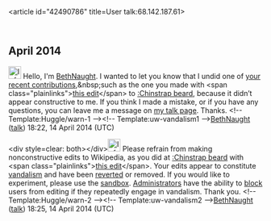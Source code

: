<article id="42490786" title=User talk:68.142.187.61>
	<talkpage id="42490786" title="User talk:68.142.187.61">

== April 2014 ==

[[File:Information.svg|25px|alt=Information icon]] Hello, I'm [[User:BethNaught|BethNaught]]. I wanted to let you know that I undid one of [[Special:Contributions/68.142.187.61|your recent contributions]],&amp;nbsp;such as the one you made with &lt;span class=&quot;plainlinks&quot;&gt;[http://en.wikipedia.org/wiki/Chinstrap_beard?diff=604191548 this edit]&lt;/span&gt; to [[:Chinstrap beard]], because it didn’t appear constructive to me. If you think I made a mistake, or if you have any questions, you can leave me a message on [[User_talk:BethNaught|my talk page]]. Thanks. &lt;!-- Template:Huggle/warn-1 --&gt;&lt;!-- Template:uw-vandalism1 --&gt;[[User:BethNaught|BethNaught]] ([[User talk:BethNaught|talk]]) 18:22, 14 April 2014 (UTC)

&lt;div style=clear: both&gt;&lt;/div&gt;[[File:Information orange.svg|25px|alt=Information icon]] Please refrain from making nonconstructive edits to Wikipedia, as you did at [[:Chinstrap beard]] with &lt;span class=&quot;plainlinks&quot;&gt;[http://en.wikipedia.org/wiki/Chinstrap_beard?diff=604191983 this edit]&lt;/span&gt;. Your edits appear to constitute [[Wikipedia:Vandalism|vandalism]] and have been [[Help:Reverting|reverted]] or removed. If you would like to experiment, please use the [[Wikipedia:Sandbox|sandbox]]. [[Wikipedia:Administrators|Administrators]] have the ability to [[WP:BLOCK|block]] users from editing if they repeatedly engage in vandalism. Thank you. &lt;!-- Template:Huggle/warn-2 --&gt;&lt;!-- Template:uw-vandalism2 --&gt;[[User:BethNaught|BethNaught]] ([[User talk:BethNaught|talk]]) 18:25, 14 April 2014 (UTC)
	</talkpage>
</article>